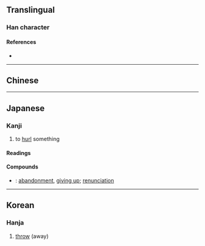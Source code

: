 {{character info/new}}
{{also|拋}}
==Translingual==

===Han character===
{{Han char|rn=64|rad=手|as=04|sn=7|four=|canj=QKNS|ids=⿰扌⿺九力}}

====References====
* {{Han ref|kx=0422.121|dkj=11901|hdz=31842.020|uh=629B|ud=25243}}

----

==Chinese==
{{zh-see|拋}}

----

==Japanese==

===Kanji===
{{ja-kanji|grade=|rs=手04|kyu=拋}}

# to [[hurl]] something

====Readings====
{{ja-readings
|goon=[[ひょう]] (hyō), {{qualifier|historical}} [[へう]] (heu)
|kanon=[[ほう]] (hō), {{qualifier|historical}} [[はう]] (hau)
|kun=[[なげうつ]] ([[抛つ]], nageutsu)
}}

====Compounds====
{{der-top|Compounds}}
* {{ja-r|抛棄|ほうき}}: [[abandonment]], [[giving up]]; [[renunciation]]
{{der-bottom}}

----

==Korean==

===Hanja===
{{ko-hanja|hangeul=포|eumhun=|rv=po|mr=p'o|y=pho}}

# [[throw]] (away)